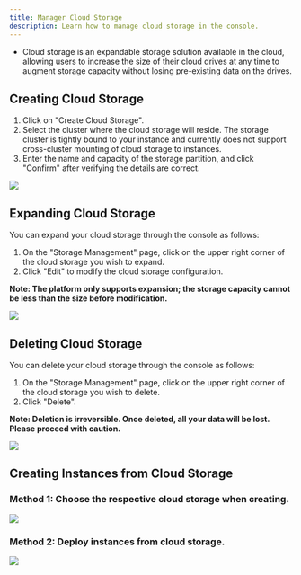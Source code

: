 ```yaml
---
title: Manager Cloud Storage
description: Learn how to manage cloud storage in the console.
---
```



- Cloud storage is an expandable storage solution available in the cloud, allowing users to increase the size of their cloud drives at any time to augment storage capacity without losing pre-existing data on the drives.

## Creating Cloud Storage
1. Click on "Create Cloud Storage".
2. Select the cluster where the cloud storage will reside. The storage cluster is tightly bound to your instance and currently does not support cross-cluster mounting of cloud storage to instances.
3. Enter the name and capacity of the storage partition, and click "Confirm" after verifying the details are correct.

![](https://gpu-cloud-1312767721.cos.ap-shanghai.myqcloud.com/docs/WX20240228-163704@2x.png) 

## Expanding Cloud Storage

You can expand your cloud storage through the console as follows: 
1. On the "Storage Management" page, click on the upper right corner of the cloud storage you wish to expand. 
2. Click "Edit" to modify the cloud storage configuration.

**Note: The platform only supports expansion; the storage capacity cannot be less than the size before modification.** 

![](https://gpu-cloud-1312767721.cos.ap-shanghai.myqcloud.com/docs/WX20240228-174039@2x.png) 

## Deleting Cloud Storage

You can delete your cloud storage through the console as follows:
1. On the "Storage Management" page, click on the upper right corner of the cloud storage you wish to delete.
2. Click "Delete".

**Note: Deletion is irreversible. Once deleted, all your data will be lost. Please proceed with caution.** 

![](https://gpu-cloud-1312767721.cos.ap-shanghai.myqcloud.com/docs/WX20240229-104826@2x.png) 

## Creating Instances from Cloud Storage
### Method 1: Choose the respective cloud storage when creating.

![](https://gpu-cloud-1312767721.cos.ap-shanghai.myqcloud.com/docs/WX20240228-163745@2x.png) 

### Method 2: Deploy instances from cloud storage.

![](https://gpu-cloud-1312767721.cos.ap-shanghai.myqcloud.com/docs/WX20240228-163914@2x.png)
